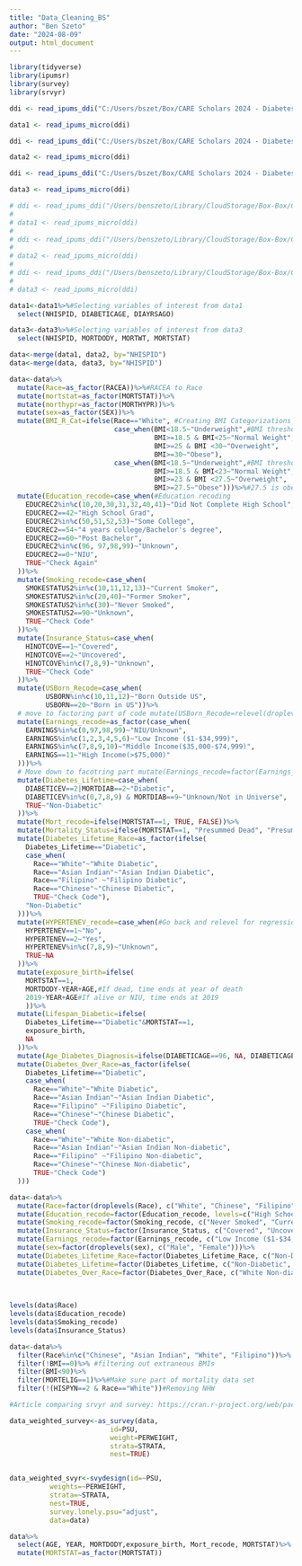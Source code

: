```yaml
---
title: "Data_Cleaning_BS"
author: "Ben Szeto"
date: "2024-08-09"
output: html_document
---
```


```r

library(tidyverse)
library(ipumsr)
library(survey)
library(srvyr)
```


```r


ddi <- read_ipums_ddi("C:/Users/bszet/Box/CARE Scholars 2024 - Diabetes Mortality Project/Data and Code/nhis_00029.xml")

data1 <- read_ipums_micro(ddi)

ddi <- read_ipums_ddi("C:/Users/bszet/Box/CARE Scholars 2024 - Diabetes Mortality Project/Data and Code/nhis_00027.xml")

data2 <- read_ipums_micro(ddi)

ddi <- read_ipums_ddi("C:/Users/bszet/Box/CARE Scholars 2024 - Diabetes Mortality Project/Data and Code/nhis_00030.xml")

data3 <- read_ipums_micro(ddi)

```


```r


# ddi <- read_ipums_ddi("/Users/benszeto/Library/CloudStorage/Box-Box/CARE Scholars 2024 - Diabetes Mortality Project/Data and Code/nhis_00029.xml")
# 
# data1 <- read_ipums_micro(ddi)
# 
# ddi <- read_ipums_ddi("/Users/benszeto/Library/CloudStorage/Box-Box/CARE Scholars 2024 - Diabetes Mortality Project/Data and Code/nhis_00027.xml")
# 
# data2 <- read_ipums_micro(ddi)
# 
# ddi <- read_ipums_ddi("/Users/benszeto/Library/CloudStorage/Box-Box/CARE Scholars 2024 - Diabetes Mortality Project/Data and Code/nhis_00030.xml")
# 
# data3 <- read_ipums_micro(ddi)


```


```r
data1<-data1%>%#Selecting variables of interest from data1
  select(NHISPID, DIABETICAGE, DIAYRSAGO)

data3<-data3%>%#Selecting variables of interest from data3
  select(NHISPID, MORTDODY, MORTWT, MORTSTAT)

data<-merge(data1, data2, by="NHISPID")
data<-merge(data, data3, by="NHISPID")

```


```r

data<-data%>%
  mutate(Race=as_factor(RACEA))%>%#RACEA to Race
  mutate(mortstat=as_factor(MORTSTAT))%>%
  mutate(morthypr=as_factor(MORTHYPR))%>%
  mutate(sex=as_factor(SEX))%>%
  mutate(BMI_R_Cat=ifelse(Race=="White", #Creating BMI Categorizations
                          case_when(BMI<18.5~"Underweight",#BMI thresholds for Whites
                                    BMI>=18.5 & BMI<25~"Normal Weight",
                                    BMI>=25 & BMI <30~"Overweight",
                                    BMI>=30~"Obese"),
                          case_when(BMI<18.5~"Underweight",#BMI thresholds for Asians (Considered all races not White)
                                    BMI>=18.5 & BMI<23~"Normal Weight",
                                    BMI>=23 & BMI <27.5~"Overweight",
                                    BMI>=27.5~"Obese")))%>%#27.5 is obese for Asians
  mutate(Education_recode=case_when(#Education recoding
    EDUCREC2%in%c(10,20,30,31,32,40,41)~"Did Not Complete High School",
    EDUCREC2==42~"High School Grad",
    EDUCREC2%in%c(50,51,52,53)~"Some College",
    EDUCREC2==54~"4 years college/Bachelor's degree",
    EDUCREC2==60~"Post Bachelor",
    EDUCREC2%in%c(96, 97,98,99)~"Unknown",
    EDUCREC2==0~"NIU", 
    TRUE~"Check Again"
  ))%>%
  mutate(Smoking_recode=case_when(
    SMOKESTATUS2%in%c(10,11,12,13)~"Current Smoker",
    SMOKESTATUS2%in%c(20,40)~"Former Smoker",
    SMOKESTATUS2%in%c(30)~"Never Smoked",
    SMOKESTATUS2==90~"Unknown",
    TRUE~"Check Code"
  ))%>%
  mutate(Insurance_Status=case_when(
    HINOTCOVE==1~"Covered",
    HINOTCOVE==2~"Uncovered",
    HINOTCOVE%in%c(7,8,9)~"Unknown",
    TRUE~"Check Code"
  ))%>%
  mutate(USBorn_Recode=case_when(
         USBORN%in%c(10,11,12)~"Born Outside US",
         USBORN==20~"Born in US"))%>%
  # move to factoring part of code mutate(USBorn_Recode=relevel(droplevels(as_factor(USBorn_Recode)), "Born in US"))
  mutate(Earnings_recode=as_factor(case_when(
    EARNINGS%in%c(0,97,98,99)~"NIU/Unknown",
    EARNINGS%in%c(1,2,3,4,5,6)~"Low Income ($1-$34,999)",
    EARNINGS%in%c(7,8,9,10)~"Middle Income($35,000-$74,999)",
    EARNINGS==11~"High Income(>$75,000)"
  )))%>%
  # Move down to facotring part mutate(Earnings_recode=factor(Earnings_recode, levels=c("Low Income ($1-$34,999)", "Middle Income($35,000-$74,999)","High Income(>$75,000)","NIU/Unknown"  )))%>%
  mutate(Diabetes_Lifetime=case_when(
    DIABETICEV==2|MORTDIAB==2~"Diabetic",
    DIABETICEV%in%c(0,7,8,9) & MORTDIAB==9~"Unknown/Not in Universe",
    TRUE~"Non-Diabetic"
  ))%>%
  mutate(Mort_recode=ifelse(MORTSTAT==1, TRUE, FALSE))%>%
  mutate(Mortality_Status=ifelse(MORTSTAT==1, "Presummed Dead", "Presummed Alive"))%>%#manually making the interaction term
  mutate(Diabetes_Lifetime_Race=as_factor(ifelse(
    Diabetes_Lifetime=="Diabetic",
    case_when(
      Race=="White"~"White Diabetic",
      Race=="Asian Indian"~"Asian Indian Diabetic",
      Race=="Filipino" ~"Filipino Diabetic",
      Race=="Chinese"~"Chinese Diabetic",
      TRUE~"Check Code"),
    "Non-Diabetic"
  )))%>%
  mutate(HYPERTENEV_recode=case_when(#Go back and relevel for regression?
    HYPERTENEV==1~"No",
    HYPERTENEV==2~"Yes",
    HYPERTENEV%in%c(7,8,9)~"Unknown",
    TRUE~NA
  ))%>%
  mutate(exposure_birth=ifelse(
    MORTSTAT==1,
    MORTDODY-YEAR+AGE,#If dead, time ends at year of death
    2019-YEAR+AGE#If alive or NIU, time ends at 2019
    ))%>%
  mutate(Lifespan_Diabetic=ifelse(
    Diabetes_Lifetime=="Diabetic"&MORTSTAT==1,
    exposure_birth,
    NA
  ))%>%
  mutate(Age_Diabetes_Diagnosis=ifelse(DIABETICAGE==96, NA, DIABETICAGE))%>%
  mutate(Diabetes_Over_Race=as_factor(ifelse(
    Diabetes_Lifetime=="Diabetic",
    case_when(
      Race=="White"~"White Diabetic",
      Race=="Asian Indian"~"Asian Indian Diabetic",
      Race=="Filipino" ~"Filipino Diabetic",
      Race=="Chinese"~"Chinese Diabetic",
      TRUE~"Check Code"),
    case_when(
      Race=="White"~"White Non-diabetic",
      Race=="Asian Indian"~"Asian Indian Non-diabetic",
      Race=="Filipino" ~"Filipino Non-diabetic",
      Race=="Chinese"~"Chinese Non-diabetic",
      TRUE~"Check Code")
  )))

```


```r
data<-data%>%
  mutate(Race=factor(droplevels(Race), c("White", "Chinese", "Filipino", "Asian Indian")))%>%
  mutate(Education_recode=factor(Education_recode, levels=c("High School Grad", "Did Not Complete High School","Some College", "4 years college/Bachelor's degree", "Post Bachelor", "Unknown")))%>%
  mutate(Smoking_recode=factor(Smoking_recode, c("Never Smoked", "Current Smoker", "Former Smoker", "Unknown")))%>%
  mutate(Insurance_Status=factor(Insurance_Status, c("Covered", "Uncovered", "Unknown")))%>%
  mutate(Earnings_recode=factor(Earnings_recode, c("Low Income ($1-$34,999)", "Middle Income($35,000-$74,999)","High Income(>$75,000)", "NIU/Unknown")))%>%
  mutate(sex=factor(droplevels(sex), c("Male", "Female")))%>%
  mutate(Diabetes_Lifetime_Race=factor(Diabetes_Lifetime_Race, c("Non-Diabetic","White Diabetic", "Chinese Diabetic", "Filipino Diabetic","Asian Indian Diabetic")))%>%
  mutate(Diabetes_Lifetime=factor(Diabetes_Lifetime, c("Non-Diabetic", "Diabetic")))%>%
  mutate(Diabetes_Over_Race=factor(Diabetes_Over_Race, c("White Non-diabetic","Asian Indian Non-diabetic", "Filipino Non-diabetic", "Chinese Non-diabetic","White Diabetic",  "Asian Indian Diabetic", "Filipino Diabetic", "Chinese Diabetic" )))
  
  

levels(data$Race)
levels(data$Education_recode)
levels(data$Smoking_recode)
levels(data$Insurance_Status)
```

```r
data<-data%>%
  filter(Race%in%c("Chinese", "Asian Indian", "White", "Filipino"))%>% #selecting Chinese, Asian Indian, Filipino, and White
  filter(!BMI==0)%>% #filtering out extraneous BMIs
  filter(BMI<90)%>%
  filter(MORTELIG==1)%>%#Make sure part of mortality data set
  filter(!(HISPYN==2 & Race=="White"))#Removing NHW
```


```r

#Article comparing srvyr and survey: https://cran.r-project.org/web/packages/srvyr/vignettes/srvyr-vs-survey.html

data_weighted_survey<-as_survey(data,
                         id=PSU,
                         weight=PERWEIGHT,
                         strata=STRATA,
                         nest=TRUE)


data_weighted_svyr<-svydesign(id=~PSU,
          weights=~PERWEIGHT,
          strata=~STRATA,
          nest=TRUE,
          survey.lonely.psu="adjust",
          data=data)

```

```r
data%>%
  select(AGE, YEAR, MORTDODY,exposure_birth, Mort_recode, MORTSTAT)%>%
  mutate(MORTSTAT=as_factor(MORTSTAT))

```

